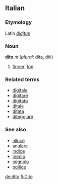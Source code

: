 ==Italian==
===Etymology===
Latin ''[[digitus]]''
===Noun===
'''dito''' ''m'' (''plural'': dita, diti)

# [[finger]], [[toe]]

===Related terms===
*[[digitale]]
*[[digitare]]
*[[digitato]]
*[[ditale]]
*[[ditata]]
*[[diteggiare]]

===See also===
*[[alluce]]
*[[anulare]]
*[[indice]]
*[[medio]]
*[[mignolo]]
*[[pollice]]

[[de:dito]]
[[fi:Dito]]